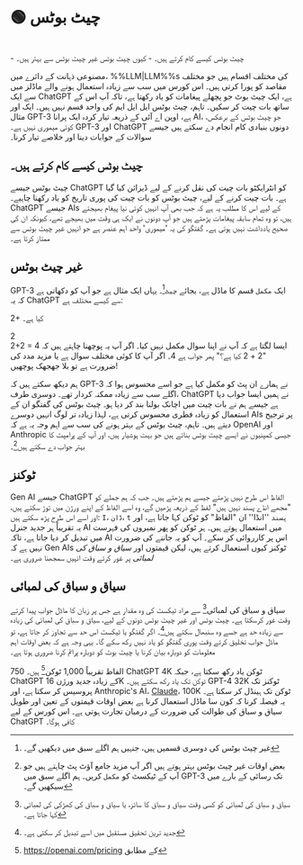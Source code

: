 
# 🟢 چیٹ بوٹس

<br />

<Takeaways>
  - چیٹ بوٹس کیسے کام کرتے ہیں۔ - کیوں چیٹ بوٹس غیر چیٹ بوٹس سے بہتر ہیں۔
</Takeaways>

مصنوعی ذہانت کے دائرے میں، %%LLM|LLM%%s کی مختلف اقسام ہیں جو مختلف مقاصد کو پورا کرتی ہیں۔ اس کورس میں سب سے زیادہ استعمال ہونے والے ماڈلز میں سے ایک ChatGPT ہے، ایک چیٹ بوٹ جو پچھلے پیغامات کو یاد رکھتا ہے، تاکہ آپ اس کے ساتھ بات چیت کر سکیں۔ تاہم، چیٹ بوٹس ایل ایل ایم کی واحد قسم نہیں ہیں۔ ایک اور مثال GPT-3 ہے، اوپن اے آئی کے ذریعہ تیار کردہ ایک پرانا AI، جو چیٹ بوٹس کے برعکس، کوئی میموری نہیں ہے۔ GPT-3 اور ChatGPT دونوں بنیادی کام انجام دے سکتے ہیں جیسے سوالات کے جوابات دینا اور خلاصے تیار کرنا۔

## چیٹ بوٹس کیسے کام کرتے ہیں۔

چیٹ بوٹس جیسے ChatGPT کو انٹرایکٹو بات چیت کی نقل کرنے کے لیے ڈیزائن کیا گیا ہے۔ بات چیت کرنے کے لیے، چیٹ بوٹس کو بات چیت کی پوری تاریخ کو یاد رکھنا چاہیے۔ ChatGPT جیسے AIs کے لیے اس کا مطلب یہ ہے کہ جب بھی آپ انہیں کوئی نیا پیغام بھیجتے ہیں، تو وہ تمام سابقہ پیغامات پڑھتے ہیں جو آپ دونوں نے ایک ہی وقت میں بھیجے تھے، کیونکہ ان کی صحیح یادداشت نہیں ہوتی ہے۔ گفتگو کی یہ 'میموری' واحد اہم عنصر ہے جو انہیں غیر چیٹ بوٹس سے ممتاز کرتا ہے۔

## غیر چیٹ بوٹس

GPT-3 ایک `مکمل` قسم کا ماڈل ہے، بجائے `چیٹ`[^a]۔ یہاں ایک مثال ہے جو آپ کو دکھاتی ہے کہ یہ ChatGPT سے کیسے مختلف ہے:

<AIInput>2+ کیا ہے۔</AIInput>

<AIOutput title="GPT-3 output">
  2
  <br />
  2+2 = 4
</AIOutput>

<AIOutput title="ChatGPT output">
  ایسا لگتا ہے کہ آپ نے اپنا سوال مکمل نہیں کیا۔ اگر آپ یہ پوچھنا چاہتے ہیں کہ
  "2 + 2 کیا ہے؟" پھر جواب ہے 4۔ اگر آپ کا کوئی مختلف سوال ہے یا مزید مدد کی
  ضرورت ہے تو بلا جھجھک پوچھیں!
</AIOutput>

ہم دیکھ سکتے ہیں کہ GPT-3 نے ہمارے ان پٹ کو مکمل کیا ہے جو اسے محسوس ہوا کہ اگلے سب سے زیادہ ممکنہ کردار تھے۔ دوسری طرف، ChatGPT نے ہمیں ایسا جواب دیا ہے جیسے ہم نے بات چیت میں اچانک بولنا بند کر دیا ہو۔ چیٹ بوٹس کی گفتگو ان کے استعمال کو زیادہ فطری محسوس کرتی ہے، لہذا زیادہ تر لوگ انہیں دوسرے AIs پر ترجیح دیتے ہیں۔ تاہم، چیٹ بوٹس کے بہتر ہونے کی سب سے اہم وجہ یہ ہے کہ OpenAI اور Anthropic جیسی کمپنیوں نے ایسے چیٹ بوٹس بنائے ہیں جو بہت ہوشیار ہیں، اور آپ کے پرامپٹ کا بہتر جواب دے سکتے ہیں[^b]۔

## ٹوکنز

Gen AI جیسے ChatGPT الفاظ اس طرح نہیں پڑھتے جیسے ہم پڑھتے ہیں۔ جب کہ ہم جملے کو "مجھے انڈے پسند نہیں ہیں" لفظ کے ذریعہ پڑھیں گے، وہ اسے الفاظ کے اپنے ورژن میں توڑ سکتے ہیں، اور اسے اس طرح پڑھ سکتے ہیں: `I`، `ڈان`، `t` `پسند` ''انڈا'' ان "الفاظ" کو ٹوکن کہا جاتا ہے، اور یہ تقریباً ہر جدید جنرل AI میں استعمال ہوتے ہیں۔ ہر ٹوکن کو پھر نمبروں کی فہرست میں تبدیل کر دیا جاتا ہے، تاکہ AI اس پر کارروائی کر سکے۔ آپ کو یہ جاننے کی ضرورت نہیں ہے کہ Gen AIs ٹوکنز کیوں استعمال کرتے ہیں، لیکن قیمتوں اور _سیاق و سباق کی لمبائی_ پر غور کرتے وقت انہیں سمجھنا ضروری ہے۔

## سیاق و سباق کی لمبائی

سیاق و سباق کی لمبائی[^l] سے مراد ٹیکسٹ کی وہ مقدار ہے جس پر زبان کا ماڈل جواب پیدا کرتے وقت غور کرسکتا ہے۔ چیٹ بوٹس اور غیر چیٹ بوٹس دونوں کے لیے، سیاق و سباق کی لمبائی کی زیادہ سے زیادہ حد ہے جسے وہ سنبھال سکتے ہیں[^c]۔ اگر گفتگو یا ٹیکسٹ اس حد سے تجاوز کر جاتا ہے، تو ماڈل جواب تخلیق کرتے وقت پوری گفتگو کو یاد نہیں رکھ سکے گا۔ یہی وجہ ہے کہ بعض اوقات اہم معلومات کو دوبارہ بیان کرنا یا چیٹ بوٹ کو دوبارہ پرائم کرنا ضروری ہوتا ہے۔

750 الفاظ تقریباً 1,000 ٹوکن[^d] ہیں۔ ChatGPT 4K ٹوکن یاد رکھ سکتا ہے، جبکہ ChatGPT کے زیادہ جدید ورژن 16K ٹوکن تک یاد رکھ سکتے ہیں۔ GPT-4 32K ٹوکنز تک پروسیس کر سکتا ہے، اور Anthropic's AI، [Claude](https://www.anthropic.com/index/100k-context-windows)، 100K ٹوکن تک ہینڈل کر سکتا ہے۔ یہ فیصلہ کرنا کہ کون سا ماڈل استعمال کرنا ہے بعض اوقات قیمتوں کے تعین اور طویل سیاق و سباق کی طوالت کی ضرورت کے درمیان تجارت ہوتی ہے۔ اس کورس کے لیے ChatGPT کافی ہوگا۔

[^a]: غیر چیٹ بوٹس کی دوسری قسمیں ہیں، جنہیں ہم اگلے سبق میں دیکھیں گے۔
[^b]: بعض اوقات غیر چیٹ بوٹس بہتر ہوتے ہیں اگر آپ مزید جامع آؤٹ پٹ چاہتے ہیں جو آپ کے ٹیکسٹ کو `مکمل` کریں۔ ہم اگلے سبق میں GPT-3 تک رسائی کے بارے میں سیکھیں گے۔
[^c]: جدید ترین تحقیق مستقبل میں اسے تبدیل کر سکتی ہے۔
[^d]: https://openai.com/pricing کے مطابق
[^l]: سیاق و سباق کی لمبائی کو کسی وقت سیاق و سباق کا سائز، یا سیاق و سباق کی کھڑکی کی لمبائی کہا جاتا ہے۔
